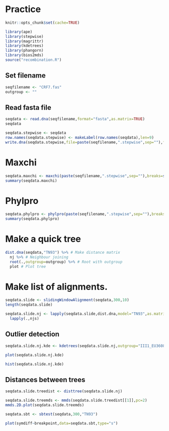 # Practice

```r
knitr::opts_chunk$set(cache=TRUE)
```

```r
library(ape)
library(stepwise)
library(magrittr)
library(kdetrees)
library(phangorn)
library(bios2mds)
source("recombination.R")
```

## Set filename

```r
seqfilename <- "CRF7.fas"
outgroup <- ""
```

## Read fasta file

```r
seqdata <- read.dna(seqfilename,format="fasta",as.matrix=TRUE)
seqdata
```

```r
seqdata.stepwise <- seqdata
row.names(seqdata.stepwise) <- makeLabel(row.names(seqdata),len=9)
write.dna(seqdata.stepwise,file=paste(seqfilename,".stepwise",sep=""),format="interleaved",colsep="",nbcol=-1)
```

# Maxchi

```r
seqdata.maxchi <- maxchi(paste(seqfilename,".stepwise",sep=""),breaks=seg.sites(seqdata),winHalfWidth=50,permReps=100)
summary(seqdata.maxchi)
```

# Phylpro

```r
seqdata.phylpro <- phylpro(paste(seqfilename,".stepwise",sep=""),breaks=seg.sites(seqdata),winHalfWidth=500,permReps=100)
summary(seqdata.phylpro)
```

# Make a quick tree

```r
dist.dna(seqdata,"TN93") %>% # Make distance matrix
  nj %>% # Neighbour joining
  root(.,outgroup=outgroup) %>% # Root with outgroup
  plot # Plot tree
```

# Make list of alignments.

```r
seqdata.slide <- slidingWindowAlignment(seqdata,300,10)
length(seqdata.slide)
```

```r
seqdata.slide.nj <- lapply(seqdata.slide,dist.dna,model="TN93",as.matrix=TRUE) %>%
  lapply(.,njs)
```

## Outlier detection

```r
seqdata.slide.nj.kde <- kdetrees(seqdata.slide.nj,outgroup="III1_EU360814")
```

```r
plot(seqdata.slide.nj.kde)
```

```r
hist(seqdata.slide.nj.kde)
```

## Distances between trees

```r
seqdata.slide.treedist <- disttree(seqdata.slide.nj)
```

```r
seqdata.slide.treemds <- mmds(seqdata.slide.treedist[[1]],pc=2)
mmds.2D.plot(seqdata.slide.treemds)
```

```r
seqdata.sbt <- sbtest(seqdata,300,"TN93")
```

```r
plot(symdiff~breakpoint,data=seqdata.sbt,type="s")
```
